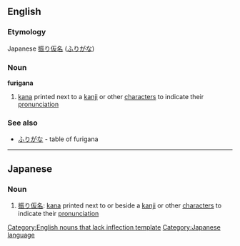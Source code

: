 ==English==

===Etymology===
Japanese [[振り仮名]] ([[ふりがな]])

===Noun===
{{wikipedia}}
'''furigana'''
# [[kana]] printed next to a [[kanji]] or other [[character]]s to indicate their [[pronunciation]]

===See also===
*[[ふりがな]] - table of furigana
----

==Japanese==
===Noun===
{{ja-noun|r|hira=ふりがな}} 
# [[振り仮名]]: [[kana]] printed next to or beside a [[kanji]] or other [[character]]s to indicate their [[pronunciation]]

[[Category:English nouns that lack inflection template]]
[[Category:Japanese language]]